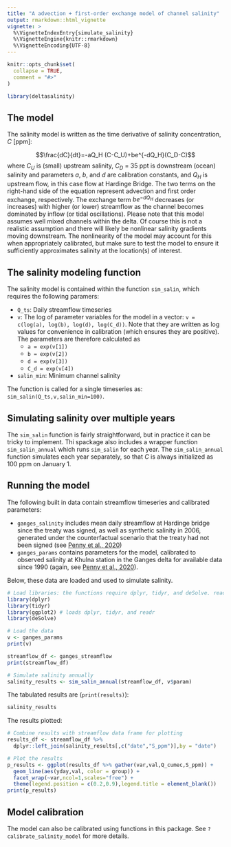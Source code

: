 ```yaml
---
title: "A advection + first-order exchange model of channel salinity"
output: rmarkdown::html_vignette
vignette: >
  %\VignetteIndexEntry{simulate_salinity}
  %\VignetteEngine{knitr::rmarkdown}
  %\VignetteEncoding{UTF-8}
---
```


```r
knitr::opts_chunk$set(
  collapse = TRUE,
  comment = "#>"
)
```

```r
library(deltasalinity)
```

## The model

The salinity model is written as the time derivative of salinity concentration, $C$ [ppm]:

$$\frac{dC}{dt}=-aQ_H (C-C_U)+be^{-dQ_H}(C_D-C)$$
where $C_U$ is (small) upstream salinity, $C_D$ = 35 ppt is downstream (ocean) salinity and parameters $a$, $b$, and $d$ are calibration constants, and $Q_H$ is upstream flow, in this case flow at Hardinge Bridge. The two terms on the right-hand side of the equation represent advection and first order exchange, respectively. The exchange term $be^{-dQ_H}$ decreases (or increases) with higher (or lower) streamflow as the channel becomes dominated by inflow (or tidal oscillations). Please note that this model assumes well mixed channels within the delta. Of course this is not a realistic assumption and there will likely be nonlinear salinity gradients moving downstream. The nonlinearity of the model may account for this when appropriately calibrated, but make sure to test the model to ensure it sufficiently approximates salinity at the location(s) of interest. 

## The salinity modeling function

The salinity model is contained within the function `sim_salin`, which requires the following paramers:

* `Q_ts`: Daily streamflow timeseries
* `v`: The log of parameter variables for the model in a vector: `v = c(log(a), log(b), log(d), log(C_d))`. Note that they are written as log values for convenience in calibration (which ensures they are positive). The parameters are therefore calculated as
    + `a = exp(v[1])`
    + `b = exp(v[2])`
    + `d = exp(v[3])`
    + `C_d = exp(v[4])`
* `salin_min`: Minimum channel salinity

The function is called for a single timeseries as: `sim_salin(Q_ts,v,salin_min=100)`.

## Simulating salinity over multiple years

The `sim_salin` function is fairly straightforward, but in practice it can be tricky to implement. Thi spackage also includes a wrapper function `sim_salin_annual` which runs `sim_salin` for each year. The `sim_salin_annual` function simulates each year separately, so that $C$ is always initialized as 100 ppm on January 1.

## Running the model

The following built in data contain streamflow timeseries and calibrated parameters:

* `ganges_salinity` includes mean daily streamflow at Hardinge bridge since the treaty was signed, as well as synthetic salinity in 2006, generated under the counterfactual scenario that the treaty had not been signed (see [Penny et al., 2020](https://agupubs.onlinelibrary.wiley.com/doi/abs/10.1029/2019WR026166))
* `ganges_params` contains parameters for the model, calibrated to observed salinity at Khulna station in the Ganges delta for available data since 1990 (again, see [Penny et al., 2020](https://agupubs.onlinelibrary.wiley.com/doi/abs/10.1029/2019WR026166)).

Below, these data are loaded and used to simulate salinity.

```r
# Load libraries: the functions require dplyr, tidyr, and deSolve. read_csv requires readr
library(dplyr)
library(tidyr)
library(ggplot2) # loads dplyr, tidyr, and readr
library(deSolve)

# Load the data
v <- ganges_params
print(v)

streamflow_df <- ganges_streamflow
print(streamflow_df)

# Simulate salinity annually
salinity_results <- sim_salin_annual(streamflow_df, v$param)
```

The tabulated results are (`print(results)`):
```r
salinity_results
```

The results plotted:

```r
# Combine results with streamflow data frame for plotting
results_df <- streamflow_df %>%
  dplyr::left_join(salinity_results[,c("date","S_ppm")],by = "date")

# Plot the results
p_results <- ggplot(results_df %>% gather(var,val,Q_cumec,S_ppm)) + 
  geom_line(aes(yday,val, color = group)) +
  facet_wrap(~var,ncol=1,scales="free") +
  theme(legend.position = c(0.2,0.9),legend.title = element_blank())
print(p_results)
```

## Model calibration

The model can also be calibrated using functions in this package. See `?calibrate_salinity_model` for more details.


